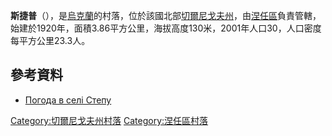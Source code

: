 {{coord|50|45|56|N|31|57|4|E|scale:100000|display=title}}

'''斯捷普'''（{{lang-uk|Степ}}），是[[烏克蘭|烏克蘭]]的村落，位於該國北部[[切爾尼戈夫州|切爾尼戈夫州]]，由[[涅任區|涅任區]]負責管轄，始建於1920年，面積3.86平方公里，海拔高度130米，2001年人口30，人口密度每平方公里23.3人。

==參考資料==
* [http://weather.in.ua/ua/chernigovskaja/28084 Погода в селі Степу] {{Wayback|url=http://weather.in.ua/ua/chernigovskaja/28084 |date=20111220121442 }}

[[Category:切爾尼戈夫州村落|Category:切爾尼戈夫州村落]]
[[Category:涅任區村落|Category:涅任區村落]]


{{Chernihiv-geo-stub}}